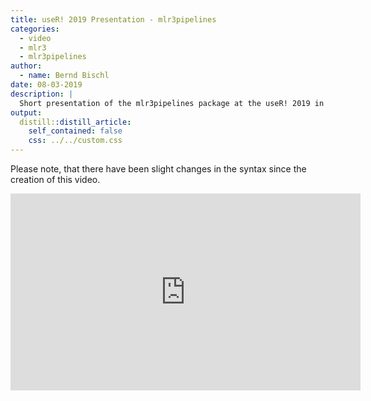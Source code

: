 ```yaml
---
title: useR! 2019 Presentation - mlr3pipelines
categories:
  - video
  - mlr3
  - mlr3pipelines
author:
  - name: Bernd Bischl
date: 08-03-2019
description: |
  Short presentation of the mlr3pipelines package at the useR! 2019 in Toulouse.
output:
  distill::distill_article:
    self_contained: false
    css: ../../custom.css
---
```


Please note, that there have been slight changes in the syntax since the creation of this video.

<iframe width="560" height="315" src="https://www.youtube.com/embed/4r8K3GO5wk4?rel=0" frameborder="0" allowfullscreen></iframe>

